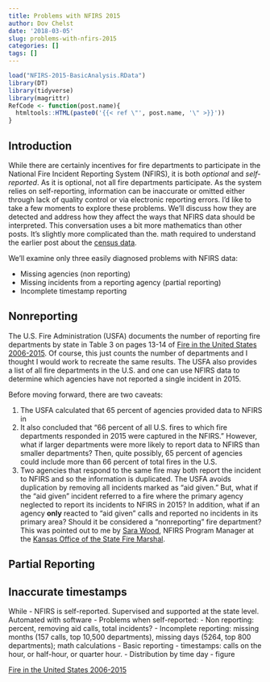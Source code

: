 ```yaml
---
title: Problems with NFIRS 2015
author: Dov Chelst
date: '2018-03-05'
slug: problems-with-nfirs-2015
categories: []
tags: []
---
```


```r
load("NFIRS-2015-BasicAnalysis.RData")
library(DT)
library(tidyverse)
library(magrittr)
RefCode <- function(post.name){
  htmltools::HTML(paste0('{{< ref \"', post.name, '\" >}}'))
}

```

## Introduction

While there are certainly incentives for fire departments to participate in the
National Fire Incident Reporting System (NFIRS), it is both *optional* and
*self-reported*. As it is optional, not all fire departments participate. As the
system relies on self-reporting, information can be inaccurate or omitted either
through lack of quality control or via electronic reporting errors. I'd like to
take a few moments to explore these problems. We'll discuss how they are
detected and address how they affect the ways that NFIRS data should be
interpreted. This conversation uses a bit more mathematics than other posts.
It's slightly more complicated than the. math required to understand the earlier
post about the [census data](`r  RefCode("2017-07-04-census-data-all-around-us.Rmd")`).

We'll examine only three easily diagnosed problems with NFIRS data:  

- Missing agencies (non reporting)  
- Missing incidents from a reporting agency (partial reporting)  
- Incomplete timestamp reporting 

## Nonreporting 

The U.S. Fire Administration (USFA) documents the number of reporting fire departments
by state in Table 3 on pages 13-14 of
[Fire in the United States 2006-2015](https://www.usfa.fema.gov/downloads/pdf/publications/fius19th.pdf).
Of course, this just counts the number of departments and I thought I would work
to recreate the same results. The USFA also provides a list of all fire
departments in the U.S. and one can use NFIRS data to determine which agencies
have not reported a single incident in 2015. 

Before moving forward, there are two caveats:

  1. The USFA calculated that 65 percent of agencies provided data to NFIRS in
  2015. It also concluded that "66 percent of all U.S. fires to which fire
  departments responded in 2015 were captured in the NFIRS." However, what if
  larger departments were more likely to report data to NFIRS than smaller
  departments? Then, quite possibly, 65 percent of agencies could include more
  than 66 percent of total fires in the U.S.
  2. Two agencies that respond to the same fire may both report the incident to
  NFIRS and so the information is duplicated. The USFA avoids duplication by
  removing all incidents marked as "aid given." But, what if the "aid given"
  incident referred to a fire where the primary agency neglected to report its
  incidents to NFIRS in 2015? In addition, what if an agency **only** reacted to
  "aid given" calls and reported no incidents in its primary area? Should it be
  considered a "nonreporting" fire department? This was pointed out to me by
[Sara Wood](https://www.linkedin.com/in/sarawood/detail/recent-activity/posts/), 
NFIRS Program Manager at the 
[Kansas Office of the State Fire Marshal](http://firemarshal.ks.gov/agency-resources/KFIRS). 
  


## Partial Reporting

## Inaccurate timestamps

While 
- NFIRS is self-reported. Supervised and supported at the state level. Automated with software
- Problems when self-reported:
  - Non reporting: percent, removing aid calls, total incidents?
  - Incomplete reporting: missing months (157 calls, top 10,500 departments), missing days (5264, top 800 departments); math calculations
  - Basic reporting - timestamps: calls on the hour, or half-hour, or quarter hour.
  - Distribution by time day - figure 
  
[Fire in the United States 2006-2015](https://www.usfa.fema.gov/downloads/pdf/publications/fius19th.pdf)